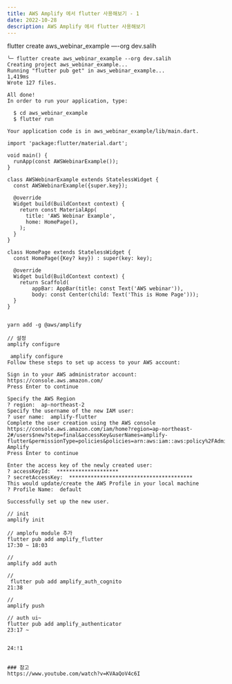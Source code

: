 ```yaml
---
title: AWS Amplify 에서 flutter 사용해보기 - 1
date: 2022-10-28
description: AWS Amplify 에서 flutter 사용해보기
---
```


flutter create aws_webinar_example —-org dev.salih

```
╰─ flutter create aws_webinar_example --org dev.salih
Creating project aws_webinar_example...
Running "flutter pub get" in aws_webinar_example...              1,419ms
Wrote 127 files.

All done!
In order to run your application, type:

  $ cd aws_webinar_example
  $ flutter run

Your application code is in aws_webinar_example/lib/main.dart.
```

```
import 'package:flutter/material.dart';

void main() {
  runApp(const AWSWebinarExample());
}

class AWSWebinarExample extends StatelessWidget {
  const AWSWebinarExample({super.key});

  @override
  Widget build(BuildContext context) {
    return const MaterialApp(
      title: 'AWS Webinar Example',
      home: HomePage(),
    );
  }
}

class HomePage extends StatelessWidget {
  const HomePage({Key? key}) : super(key: key);

  @override
  Widget build(BuildContext context) {
    return Scaffold(
        appBar: AppBar(title: const Text('AWS webinar')),
        body: const Center(child: Text('This is Home Page')));
  }
}

```

```

yarn add -g @aws/amplify

// 설정
amplify configure

 amplify configure
Follow these steps to set up access to your AWS account:

Sign in to your AWS administrator account:
https://console.aws.amazon.com/
Press Enter to continue

Specify the AWS Region
? region:  ap-northeast-2
Specify the username of the new IAM user:
? user name:  amplify-flutter
Complete the user creation using the AWS console
https://console.aws.amazon.com/iam/home?region=ap-northeast-2#/users$new?step=final&accessKey&userNames=amplify-flutter&permissionType=policies&policies=arn:aws:iam::aws:policy%2FAdministratorAccess-Amplify
Press Enter to continue

Enter the access key of the newly created user:
? accessKeyId:  ********************
? secretAccessKey:  ****************************************
This would update/create the AWS Profile in your local machine
? Profile Name:  default

Successfully set up the new user.

// init
amplify init

// amplofu module 추가
flutter pub add amplify_flutter
17:30 ~ 18:03

//
amplify add auth

//
 flutter pub add amplify_auth_cognito
21:38

//
amplify push

// auth ui~
flutter pub add amplify_authenticator
23:17 ~


24:!1


### 참고
https://www.youtube.com/watch?v=KVAaQoV4c6I
```
